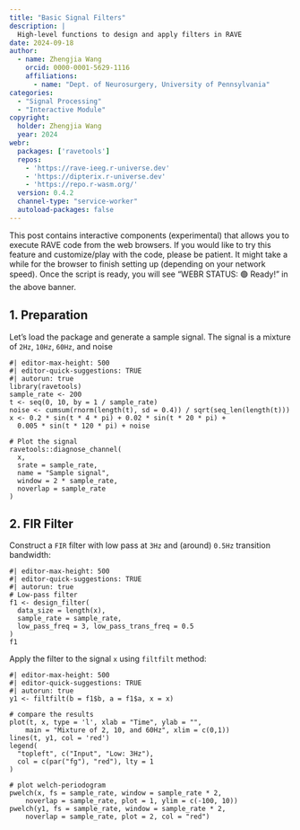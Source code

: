 ```yaml
---
title: "Basic Signal Filters"
description: |
  High-level functions to design and apply filters in RAVE
date: 2024-09-18
author: 
  - name: Zhengjia Wang
    orcid: 0000-0001-5629-1116
    affiliations: 
      - name: "Dept. of Neurosurgery, University of Pennsylvania"
categories:
  - "Signal Processing"
  - "Interactive Module"
copyright: 
  holder: Zhengjia Wang
  year: 2024
webr:
  packages: ['ravetools']
  repos: 
    - 'https://rave-ieeg.r-universe.dev'
    - 'https://dipterix.r-universe.dev'
    - 'https://repo.r-wasm.org/'
  version: 0.4.2
  channel-type: "service-worker"
  autoload-packages: false
---
```


::: {.alert .alert-warning role="alert"}
This post contains interactive components (experimental) that allows you to execute RAVE code from the web browsers. If you would like to try this feature and customize/play with the code, please be patient. It might take a while for the browser to finish setting up (depending on your network speed). Once the script is ready, you will see "WEBR STATUS: 🟢 Ready!" in the above banner.
:::

## 1. Preparation

Let's load the package and generate a sample signal. The signal is a mixture of `2Hz`, `10Hz`, `60Hz`, and noise

```webr-r
#| editor-max-height: 500
#| editor-quick-suggestions: TRUE
#| autorun: true
library(ravetools)
sample_rate <- 200
t <- seq(0, 10, by = 1 / sample_rate)
noise <- cumsum(rnorm(length(t), sd = 0.4)) / sqrt(seq_len(length(t)))
x <- 0.2 * sin(t * 4 * pi) + 0.02 * sin(t * 20 * pi) +
  0.005 * sin(t * 120 * pi) + noise

# Plot the signal
ravetools::diagnose_channel(
  x,
  srate = sample_rate,
  name = "Sample signal",
  window = 2 * sample_rate,
  noverlap = sample_rate
)
```

## 2. FIR Filter

Construct a `FIR` filter with low pass at `3Hz` and (around) `0.5Hz` transition bandwidth:

```webr-r
#| editor-max-height: 500
#| editor-quick-suggestions: TRUE
#| autorun: true
# Low-pass filter
f1 <- design_filter(
  data_size = length(x),
  sample_rate = sample_rate,
  low_pass_freq = 3, low_pass_trans_freq = 0.5
)
f1
```

Apply the filter to the signal `x` using `filtfilt` method:

```webr-r
#| editor-max-height: 500
#| editor-quick-suggestions: TRUE
#| autorun: true
y1 <- filtfilt(b = f1$b, a = f1$a, x = x)

# compare the results
plot(t, x, type = 'l', xlab = "Time", ylab = "",
    main = "Mixture of 2, 10, and 60Hz", xlim = c(0,1))
lines(t, y1, col = 'red')
legend(
  "topleft", c("Input", "Low: 3Hz"),
  col = c(par("fg"), "red"), lty = 1
)

# plot welch-periodogram
pwelch(x, fs = sample_rate, window = sample_rate * 2,
    noverlap = sample_rate, plot = 1, ylim = c(-100, 10))
pwelch(y1, fs = sample_rate, window = sample_rate * 2,
    noverlap = sample_rate, plot = 2, col = "red")
```
